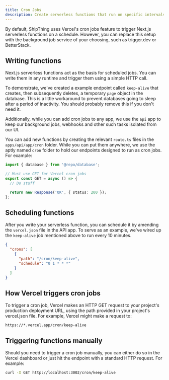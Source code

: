 ```yaml
---
title: Cron Jobs
description: Create serverless functions that run on specific intervals.
---
```


By default, ShipThing uses Vercel's cron jobs feature to trigger Next.js serverless functions on a schedule. However, you can replace this setup with the background job service of your choosing, such as trigger.dev or BetterStack.

## Writing functions

Next.js serverless functions act as the basis for scheduled jobs. You can write them in any runtime and trigger them using a simple HTTP call.

To demonstrate, we've created a example endpoint called `keep-alive` that creates, then subsequently deletes, a temporary `page` object in the database. This is a little workaround to prevent databases going to sleep after a period of inactivity. You should probably remove this if you don't need it.

Additionally, while you can add cron jobs to any app, we use the `api` app to keep our background jobs, webhooks and other such tasks isolated from our UI.

You can add new functions by creating the relevant `route.ts` files in the `apps/api/app/cron` folder. While you can put them anywhere, we use the aptly named `cron` folder to hold our endpoints designed to run as cron jobs. For example:

```ts apps/api/app/cron/[your-function]/route.ts
import { database } from '@repo/database';

// Must use GET for Vercel cron jobs
export const GET = async () => {
  // Do stuff

  return new Response('OK', { status: 200 });
};
```

## Scheduling functions

After you write your serverless function, you can schedule it by amending the `vercel.json` file in the API app. To serve as an example, we've wired up the `keep-alive` job mentioned above to run every 10 minutes.

```json apps/api/vercel.json
{
  "crons": [
    {
      "path": "/cron/keep-alive",
      "schedule": "0 1 * * *"
    }
  ]
}
```

## How Vercel triggers cron jobs

To trigger a cron job, Vercel makes an HTTP GET request to your project's production deployment URL, using the path provided in your project's vercel.json file. For example, Vercel might make a request to:

```
https://*.vercel.app/cron/keep-alive
```

## Triggering functions manually

Should you need to trigger a cron job manually, you can either do so in the Vercel dashboard or just hit the endpoint with a standard HTTP request. For example:

```sh Terminal
curl -X GET http://localhost:3002/cron/keep-alive
```
